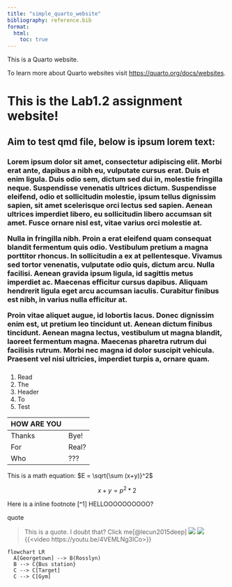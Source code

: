 ```yaml
---
title: "simple_quarto_website"
bibliography: reference.bib
format:
  html:
    toc: true
---
```


This is a Quarto website.

To learn more about Quarto websites visit <https://quarto.org/docs/websites>.
<h1>This is the Lab1.2 assignment website!</h1>
<h2>Aim to test qmd file, below is ipsum lorem text:</h2>
<h3> Lorem ipsum dolor sit amet, consectetur adipiscing elit. Morbi erat ante, dapibus a nibh eu, vulputate cursus erat. Duis et enim ligula. Duis odio sem, dictum sed dui in, molestie fringilla neque. Suspendisse venenatis ultrices dictum. Suspendisse eleifend, odio et sollicitudin molestie, ipsum tellus dignissim sapien, sit amet scelerisque orci lectus sed sapien. Aenean ultrices imperdiet libero, eu sollicitudin libero accumsan sit amet. Fusce ornare nisl est, vitae varius orci molestie at.

Nulla in fringilla nibh. Proin a erat eleifend quam consequat blandit fermentum quis odio. Vestibulum pretium a magna porttitor rhoncus. In sollicitudin a ex at pellentesque. Vivamus sed tortor venenatis, vulputate odio quis, dictum arcu. Nulla facilisi. Aenean gravida ipsum ligula, id sagittis metus imperdiet ac. Maecenas efficitur cursus dapibus. Aliquam hendrerit ligula eget arcu accumsan iaculis. Curabitur finibus est nibh, in varius nulla efficitur at.

Proin vitae aliquet augue, id lobortis lacus. Donec dignissim enim est, ut pretium leo tincidunt ut. Aenean dictum finibus tincidunt. Aenean magna lectus, vestibulum ut magna blandit, laoreet fermentum magna. Maecenas pharetra rutrum dui facilisis rutrum. Morbi nec magna id dolor suscipit vehicula. Praesent vel nisi ultricies, imperdiet turpis a, ornare quam.</h3>
<h3> </h3>
<ol>
  <li>Read</li>
  <li>The</li>
  <li>Header</li>
  <li>To</li>
  <li>Test</li>
</ol>
|   HOW ARE YOU   |
| -------|:------ |
| Thanks | Bye!   |
| For    | Real?  |
| Who    | ???    |

<p>This is a math equation: $E =  \sqrt{\sum (x+y)}^2$  </p>
$$ x + y = p^2*2  $$

<p> Here is a inline footnote [^1] HELLOOOOOOOOOO?</p>
<p> quote </p>
> This is a quote.
> I doubt that?
> Click me[@lecun2015deep]
![](images/pic1.jpg)
![](images/Unknown.jpeg)
{{<video https://youtu.be/4VEMLNg3ICo>}}

```mermaid
flowchart LR
  A[Georgetown] --> B(Rosslyn)
  B --> C{Bus station}
  C --> C[Target]
  C --> C[Gym]
```